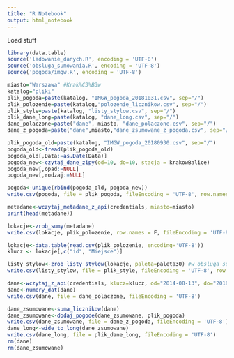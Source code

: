 ```yaml
---
title: "R Notebook"
output: html_notebook
---
```


Load stuff

```r
library(data.table)
source('ladowanie_danych.R', encoding = 'UTF-8')
source('obsluga_sumowania.R', encoding = 'UTF-8')
source('pogoda/imgw.R', encoding = 'UTF-8')
```

```r
miasto="Warszawa" #Krak%C3%B3w
katalog="pliki"
plik_pogoda=paste(katalog, "IMGW_pogoda_20181031.csv", sep="/")
plik_polozenie=paste(katalog,"polozenie_licznikow.csv", sep="/")
plik_style=paste(katalog, "listy_stylow.csv", sep="/")
plik_dane_long=paste(katalog, "dane_long.csv", sep="/")
dane_polaczone=paste("dane", miasto, "dane_polaczone.csv", sep="/")
dane_z_pogoda=paste("dane",miasto,"dane_zsumowane_z_pogoda.csv", sep="/")
```

```r
plik_pogoda_old=paste(katalog, "IMGW_pogoda_20180930.csv", sep="/")
pogoda_old<-fread(plik_pogoda_old)
pogoda_old[,Data:=as.Date(Data)]
pogoda_new<-czytaj_dane_zipy(od=10, do=10, stacja = krakowBalice)
pogoda_new[,opad:=NULL]
pogoda_new[,rodzaj:=NULL]

pogoda<-unique(rbind(pogoda_old, pogoda_new))
write.csv(pogoda, file = plik_pogoda, fileEncoding = 'UTF-8', row.names = F)

```

```r
metadane<-wczytaj_metadane_z_api(credentials, miasto=miasto)
print(head(metadane))

lokacje<-zrob_sumy(metadane)
write.csv(lokacje, plik_polozenie, row.names = F, fileEncoding = 'UTF-8')
```

```r
lokacje<-data.table(read.csv(plik_polozenie, encoding='UTF-8'))
klucz <- lokacje[,c("id", "Miejsce")]
```

```r
listy_stylow<-zrob_listy_stylow(lokacje, paleta=paleta30) #w obsluga_sumowania
write.csv(listy_stylow, file = plik_style, fileEncoding = 'UTF-8', row.names = F)
```

```r
dane<-wczytaj_z_api(credentials, klucz=klucz, od="2014-08-13", do="2018-11-26", miasto)
dane<-numery_dat(dane)
write.csv(dane, file = dane_polaczone, fileEncoding = 'UTF-8')
```


```r
dane_zsumowane<-suma_licznikow(dane)
dane_zsumowane<-dodaj_pogode(dane_zsumowane, plik_pogoda)
write.csv(dane_zsumowane, file = dane_z_pogoda, fileEncoding = 'UTF-8')
dane_long<-wide_to_long(dane_zsumowane)
write.csv(dane_long, file = plik_dane_long, fileEncoding = 'UTF-8')
rm(dane)
rm(dane_zsumowane)
```

